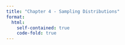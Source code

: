 ```yaml
---
title: "Chapter 4 - Sampling Distributions"
format: 
  html:
    self-contained: true
    code-fold: true
---
```


